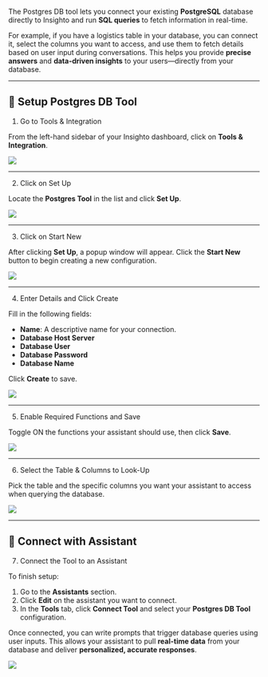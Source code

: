 The Postgres DB tool lets you connect your existing **PostgreSQL** database directly to Insighto and run **SQL queries** to fetch information in real-time.

For example, if you have a logistics table in your database, you can connect it, select the columns you want to access, and use them to fetch details based on user input during conversations. This helps you provide **precise answers** and **data-driven insights** to your users—directly from your database.

---

## 🔧 Setup Postgres DB Tool

1. Go to Tools & Integration

From the left-hand sidebar of your Insighto dashboard, click on **Tools & Integration**.

![](images/postgres/Postgres1.png)

---

2. Click on Set Up

Locate the **Postgres Tool** in the list and click **Set Up**.

![](images/postgres/Postgres2.png)

---

3. Click on Start New

After clicking **Set Up**, a popup window will appear. Click the **Start New** button to begin creating a new configuration.

![](images/postgres/Postgres3.png)

---

4. Enter Details and Click Create

Fill in the following fields:

- **Name**: A descriptive name for your connection.  
- **Database Host Server**  
- **Database User**  
- **Database Password**  
- **Database Name**

Click **Create** to save.

![](images/postgres/Postgres4.png)

---

5. Enable Required Functions and Save

Toggle ON the functions your assistant should use, then click **Save**.

![](images/postgres/Postgres5.png)

---

6. Select the Table & Columns to Look-Up

Pick the table and the specific columns you want your assistant to access when querying the database.

![](images/postgres/Postgres6.png)

---

## 🤖 Connect with Assistant 

7. Connect the Tool to an Assistant

To finish setup:

1. Go to the **Assistants** section.
2. Click **Edit** on the assistant you want to connect.
3. In the **Tools** tab, click **Connect Tool** and select your **Postgres DB Tool** configuration.

Once connected, you can write prompts that trigger database queries using user inputs. This allows your assistant to pull **real-time data** from your database and deliver **personalized, accurate responses**.

![](images/postgres/Postgres7.png)
